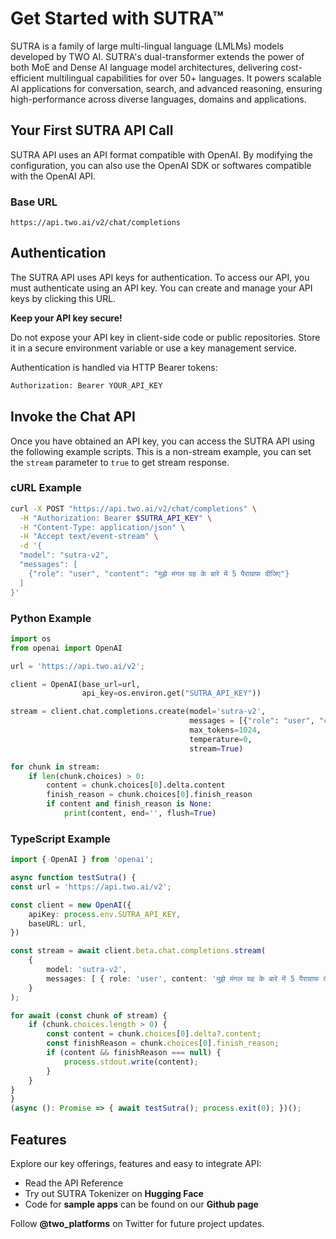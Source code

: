# Get Started with SUTRA™

SUTRA is a family of large multi-lingual language (LMLMs) models developed by TWO AI. SUTRA's dual-transformer extends the power of both MoE and Dense AI language model architectures, delivering cost-efficient multilingual capabilities for over 50+ languages. It powers scalable AI applications for conversation, search, and advanced reasoning, ensuring high-performance across diverse languages, domains and applications.

## Your First SUTRA API Call

SUTRA API uses an API format compatible with OpenAI. By modifying the configuration, you can also use the OpenAI SDK or softwares compatible with the OpenAI API.

### Base URL

```plaintext
https://api.two.ai/v2/chat/completions
```

## Authentication

The SUTRA API uses API keys for authentication. To access our API, you must authenticate using an API key. You can create and manage your API keys by clicking this URL.

**Keep your API key secure!**

Do not expose your API key in client-side code or public repositories. Store it in a secure environment variable or use a key management service.

Authentication is handled via HTTP Bearer tokens:

```bash
Authorization: Bearer YOUR_API_KEY
```

## Invoke the Chat API

Once you have obtained an API key, you can access the SUTRA API using the following example scripts. This is a non-stream example, you can set the `stream` parameter to `true` to get stream response.

### cURL Example

```bash
curl -X POST "https://api.two.ai/v2/chat/completions" \
  -H "Authorization: Bearer $SUTRA_API_KEY" \
  -H "Content-Type: application/json" \
  -H "Accept text/event-stream" \
  -d '{
  "model": "sutra-v2",
  "messages": [
    {"role": "user", "content": "मुझे मंगल ग्रह के बारे में 5 पैराग्राफ दीजिए"}
  ]
}'
```

### Python Example

```python
import os
from openai import OpenAI

url = 'https://api.two.ai/v2';

client = OpenAI(base_url=url,
                api_key=os.environ.get("SUTRA_API_KEY"))

stream = client.chat.completions.create(model='sutra-v2',
                                        messages = [{"role": "user", "content": "मुझे मंगल ग्रह के बारे में 5 पैराग्राफ दीजिए"}],
                                        max_tokens=1024,
                                        temperature=0,
                                        stream=True)

for chunk in stream:
    if len(chunk.choices) > 0:
        content = chunk.choices[0].delta.content
        finish_reason = chunk.choices[0].finish_reason
        if content and finish_reason is None:
            print(content, end='', flush=True)
```

### TypeScript Example

```typescript
import { OpenAI } from 'openai';

async function testSutra() {
const url = 'https://api.two.ai/v2';

const client = new OpenAI({
    apiKey: process.env.SUTRA_API_KEY,
    baseURL: url,
})

const stream = await client.beta.chat.completions.stream(
    {
        model: 'sutra-v2',
        messages: [ { role: 'user', content: 'मुझे मंगल ग्रह के बारे में 5 पैराग्राफ दीजिए' } ],
    }
); 

for await (const chunk of stream) {
    if (chunk.choices.length > 0) {
        const content = chunk.choices[0].delta?.content;
        const finishReason = chunk.choices[0].finish_reason;
        if (content && finishReason === null) {
            process.stdout.write(content);
        }
    }
}
}
(async (): Promise => { await testSutra(); process.exit(0); })();
```

## Features

Explore our key offerings, features and easy to integrate API:

- Read the API Reference
- Try out SUTRA Tokenizer on **Hugging Face**
- Code for **sample apps** can be found on our **Github page**

Follow **@two_platforms** on Twitter for future project updates. 